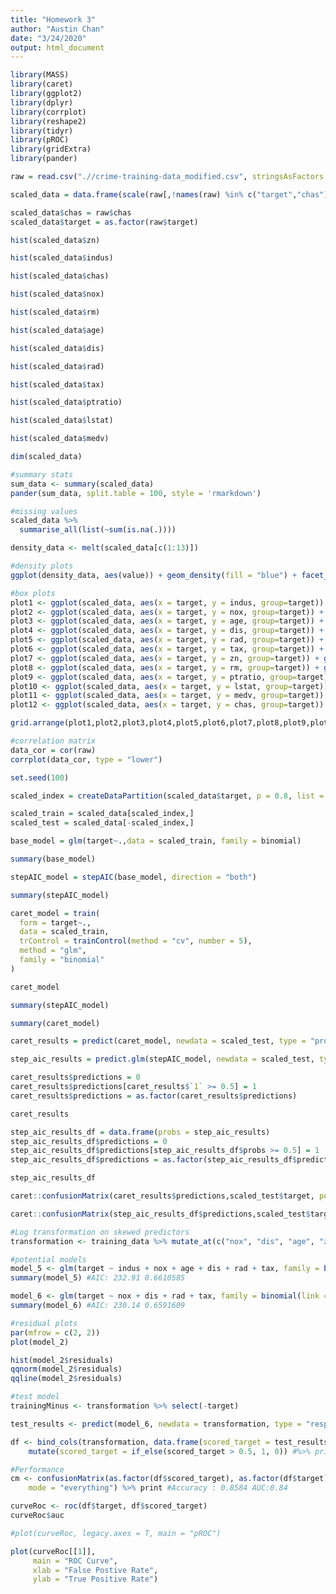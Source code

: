 ---
title: "Homework 3"
author: "Austin Chan"
date: "3/24/2020"
output: html_document
---

```{r}
library(MASS)
library(caret)
library(ggplot2)
library(dplyr)
library(corrplot)
library(reshape2)
library(tidyr)
library(pROC)
library(gridExtra)
library(pander)
```



```{r}
raw = read.csv(".//crime-training-data_modified.csv", stringsAsFactors = F)

scaled_data = data.frame(scale(raw[,!names(raw) %in% c("target","chas")]))

scaled_data$chas = raw$chas
scaled_data$target = as.factor(raw$target)
```



```{r}
hist(scaled_data$zn)

hist(scaled_data$indus)

hist(scaled_data$chas)

hist(scaled_data$nox)

hist(scaled_data$rm)

hist(scaled_data$age)

hist(scaled_data$dis)

hist(scaled_data$rad)

hist(scaled_data$tax)

hist(scaled_data$ptratio)

hist(scaled_data$lstat)

hist(scaled_data$medv)
```

```{r}
dim(scaled_data)

#summary stats
sum_data <- summary(scaled_data)
pander(sum_data, split.table = 100, style = 'rmarkdown')

#missing values
scaled_data %>%
  summarise_all(list(~sum(is.na(.))))
```
```{r}
density_data <- melt(scaled_data[c(1:13)])

#density plots
ggplot(density_data, aes(value)) + geom_density(fill = "blue") + facet_wrap(~variable, scales = "free")
```
```{r}
#box plots
plot1 <- ggplot(scaled_data, aes(x = target, y = indus, group=target)) + geom_boxplot() + coord_flip()
plot2 <- ggplot(scaled_data, aes(x = target, y = nox, group=target)) + geom_boxplot() + coord_flip()
plot3 <- ggplot(scaled_data, aes(x = target, y = age, group=target)) + geom_boxplot() + coord_flip()
plot4 <- ggplot(scaled_data, aes(x = target, y = dis, group=target)) + geom_boxplot() + coord_flip()
plot5 <- ggplot(scaled_data, aes(x = target, y = rad, group=target)) + geom_boxplot() + coord_flip()
plot6 <- ggplot(scaled_data, aes(x = target, y = tax, group=target)) + geom_boxplot() + coord_flip()
plot7 <- ggplot(scaled_data, aes(x = target, y = zn, group=target)) + geom_boxplot() + coord_flip()
plot8 <- ggplot(scaled_data, aes(x = target, y = rm, group=target)) + geom_boxplot() + coord_flip()
plot9 <- ggplot(scaled_data, aes(x = target, y = ptratio, group=target)) + geom_boxplot() + coord_flip()
plot10 <- ggplot(scaled_data, aes(x = target, y = lstat, group=target)) + geom_boxplot() + coord_flip()
plot11 <- ggplot(scaled_data, aes(x = target, y = medv, group=target)) + geom_boxplot() + coord_flip()
plot12 <- ggplot(scaled_data, aes(x = target, y = chas, group=target)) + geom_boxplot() + coord_flip()

grid.arrange(plot1,plot2,plot3,plot4,plot5,plot6,plot7,plot8,plot9,plot10,plot11,plot12, ncol=3)
```

```{r}
#correlation matrix
data_cor = cor(raw)
corrplot(data_cor, type = "lower")
```

```{r}
set.seed(100)

scaled_index = createDataPartition(scaled_data$target, p = 0.8, list = F)

scaled_train = scaled_data[scaled_index,]
scaled_test = scaled_data[-scaled_index,]
```


```{r}
base_model = glm(target~.,data = scaled_train, family = binomial)

summary(base_model)
```

```{r}
stepAIC_model = stepAIC(base_model, direction = "both")

summary(stepAIC_model)
```


```{r}
caret_model = train(
  form = target~.,
  data = scaled_train,
  trControl = trainControl(method = "cv", number = 5),
  method = "glm",
  family = "binomial"
)
```

```{r}
caret_model
```

```{r}
summary(stepAIC_model)

summary(caret_model)
```

```{r}
caret_results = predict(caret_model, newdata = scaled_test, type = "prob")

step_aic_results = predict.glm(stepAIC_model, newdata = scaled_test, type = "response")
```

```{r}
caret_results$predictions = 0
caret_results$predictions[caret_results$`1` >= 0.5] = 1
caret_results$predictions = as.factor(caret_results$predictions)

caret_results

step_aic_results_df = data.frame(probs = step_aic_results)
step_aic_results_df$predictions = 0
step_aic_results_df$predictions[step_aic_results_df$probs >= 0.5] = 1
step_aic_results_df$predictions = as.factor(step_aic_results_df$predictions)

step_aic_results_df
```

```{r}
caret::confusionMatrix(caret_results$predictions,scaled_test$target, positive = "1")
```

```{r}
caret::confusionMatrix(step_aic_results_df$predictions,scaled_test$target, positive = "1")
```

```{r}
#Log transformation on skewed predictors
transformation <- training_data %>% mutate_at(c("nox", "dis", "age", "zn", "lstat", "medv", "chas", "ptratio"), log)

#potential models
model_5 <- glm(target ~ indus + nox + age + dis + rad + tax, family = binomial(link = "logit"), data = transformation)
summary(model_5) #AIC: 232.91 0.6610585

model_6 <- glm(target ~ nox + dis + rad + tax, family = binomial(link = "logit"), data = transformation)
summary(model_6) #AIC: 230.14 0.6591609

#residual plots
par(mfrow = c(2, 2))
plot(model_2)

hist(model_2$residuals)
qqnorm(model_2$residuals)
qqline(model_2$residuals)

#test model
trainingMinus <- transformation %>% select(-target)

test_results <- predict(model_6, newdata = transformation, type = "response")

df <- bind_cols(transformation, data.frame(scored_target = test_results)) %>% 
    mutate(scored_target = if_else(scored_target > 0.5, 1, 0)) #%>% print

#Performance
cm <- confusionMatrix(as.factor(df$scored_target), as.factor(df$target), positive = "1", 
    mode = "everything") %>% print #Accuracy : 0.8584 AUC:0.84

curveRoc <- roc(df$target, df$scored_target)
curveRoc$auc

#plot(curveRoc, legacy.axes = T, main = "pROC")

plot(curveRoc[[1]], 
     main = "ROC Curve",
     xlab = "False Postive Rate",
     ylab = "True Positive Rate")
```









